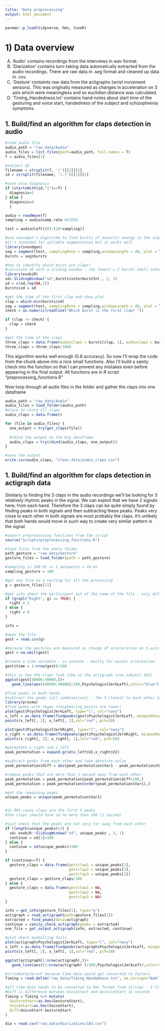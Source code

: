```yaml
---
title: "Data preprocessing"
output: html_document
---
```


```r
pacman::p_load(tidyverse, hms, tuneR)
```

# 1) Data overview
  A) 'Audio' contains recordings from the interviews in wav format.
  B) 'Diarization' contains turn-taking data automatically extracted from the audio recordings. There are raw data in .seg format and cleaned up data in .csv.
  C) 'Gesture' containts raw data from the actigraphs (wrist movement sensors). This was originally measured as changes in acceleration on 3 axis which were meaningless and so euclidian distance was calculated.
  D) 'Timing_Handedness.txt' contains hand-notes about start time of the gesturing and voice start, handedness of the subject and schizophrenia symptoms.

## 1. Build/find an algorithm for claps detection in audio
```r
#read audio file
audio_path = "raw_data/Audio"
audio_files = list.files(path=audio_path, full.names = T) 
f = audio_files[1]

#subject ID
filename = strsplit(f, '/')[[1]][3]
id = strsplit(filename, '[.]')[[1]][1]

#save also diagnosis
if (startsWith(id,"1")==T) {
  diagnosis=1
} else {
  diagnosis=0
  }

audio = readWave(f)
sampling = audio@samp.rate #22050

test = audio@left[(0):(10*sampling)]

#use soundgen's algorithm to find bursts of acoustic energy in the signal
#it's intended for syllable segmentation but it works well
library(soundgen)
seg = segment(test, samplingRate = sampling,windowLength = 40, plot = T )
bursts = seg$bursts

#how to identify which burst are claps?
#calculate SD with a sliding window - the lowest = 2 bursts small interburst interval
library(evobiR)
sd= SlidingWindow("sd",bursts$interburstInt , 2, 1)
sd = c(sd,rep(NA,2))
bursts$sd = sd

#get the time of the first clap and show plot
clap = which.min(bursts$sd)
seg = segment(test, samplingRate = sampling,windowLength = 40, plot = T )
check = as.numeric(readline("Which burst is the first clap? "))

if (clap != check) {
  clap = check
}

#get the time of the claps
three_claps = data.frame(audioclap1 = bursts[clap, 1], audioclap2 = bursts[clap+1, 1], audioclap3 = bursts[clap+2, 1])
three_claps = three_claps/1000
```

This algorithm works well enough (0.8 accuracy). So now I'll wrap the code from the chunk above into a nice small functions. Also I'll build a sanity check into the function so that I can prevent any mistakes even before appearing in the final output. All functions are in R script "preprocessing_functions.R"

Now loop through all audio files in the folder and gather the claps into one dataframe
```r
audio_path = "raw_data/Audio"
audio_files = load_folder(audio_path)
#place to store all claps
audio_claps = data.frame()

for (file in audio_files) {
  one_output = try(get_claps(file))
  
  #rbind the output to the big dataframe
  audio_claps = try(rbind(audio_claps, one_output))
}

#save the output
write.csv(audio_claps, "clean_data/audio_claps.csv")
```


## 1. Build/find an algorithm for claps detection in actigraph data
Similarly to finding the 3 claps in the audio recordings we'll be looking for 3 relatively rhytmic peaks in the signal.
We can exploit that we have 2 signals here; from each hand. Therefore the 3 claps can be quite simply found by finding peaks in both signals and then subtracting these peaks. Peaks very close to each other in both signals are most probably the claps. It's unlikely that both hands would move in such way to create very similar pattern in the signal.
```r
#import preprocessing functions from the script
source("Scripts/preprocessing_functions.R")

#load files from the whole folder
path_gesture = "raw_data/Gesture"
gesture_files = load_folder(path = path_gesture)

#sampling is 100 Hz => 1 datapoint = 10 ms
sampling_gesture = 100

#get one file as a testing for all the processing
g = gesture_files[11]

#get info about the participant out of the name of the file - only difference from audio file is that gesture includes also hand dominance - so the get_info function is updated with this bit
if (grepl("Right", g) == TRUE) {
  right = 1
} else {
  right = 0
}

info = 

#open the file
gest = read.csv(g)

#because the gestures are measured as change of accelaration on 3-axis the first row contains always NAs => remove those
gest = na.omit(gest)

#create a time variable - in seconds - mostly for easier orientation
gest$time = 1:nrow(gest)/100

#this is how the claps look like in the actigraph (use subject 101)
ggplot(gest[48000:49000,])+
   geom_line(aes((48000:49000)/100,PsychologistJerkLeft),color="blue")

#find peaks in both hands
#subtract the peaks (all combinations) - the 3 closest to each other in time are the claps
library(pracma)
#find peaks with regex (neighboring points are lower)
plot(gest$PsychologistJerkLeft, type="l", col="navy")
x_left = as.data.frame(findpeaks(gest$PsychologistJerkLeft, minpeakheight = 2, npeaks = 100, minpeakdistance = 20))
points(x_left[, 2], x_left[, 1],col="red", pch=20)

plot(gest$PsychologistJerkRight, type="l", col="navy")
x_right = as.data.frame(findpeaks(gest$PsychologistJerkRight, minpeakheight = 2, npeaks = 100, minpeakdistance = 20))
points(x_right[, 2], x_right[, 1],col="red", pch=20)

#permutate x_right and x_left
peak_permutation = expand.grid(x_left$V2,x_right$V2)

#subtract peaks from each other and take absolute value
peak_permutation$diff = abs(peak_permutation$Var1 - peak_permutation$Var2)

#remove peaks that are more than 1 second away from each other
peak_permutation = peak_permutation[peak_permutation$diff<100,]
peak_permutation = peak_permutation[order(peak_permutation$Var1),]

#get the remaining peaks
unique_peaks = unique(peak_permutation$Var1)


#in 99% cases claps are the first 3 peaks
#the claps should have sd no more than 100 (1 second)

#just check that the peaks are not very far away from each other
if (length(unique_peaks)>3) {
  sd= evobiR::SlidingWindow("sd", unique_peaks , 3, 1)
  continue = sd[1]<100
} else {
  continue = sd(unique_peaks)<100
}

if (continue==T) {
  gesture_claps = data.frame(gestclap1 = unique_peaks[1], 
                             gestclap2 = unique_peaks[2], 
                             gestclap3 = unique_peaks[3])
  gesture_claps = gesture_claps/100
} else {
  gesture_claps = data.frame(gestclap1 = NA, 
                             gestclap2 = NA, 
                             gestclap3 = NA)
}
```

```r
info = get_info(gesture_files[1], type="g")
actigraph = read_actigraph(path=gesture_files[1])
extracted = find_peaks(data=actigraph)
continue = sanity_check_actigraph(peaks = extracted)
one_file = get_output_actigraph(info, extracted, continue)

#plot where eyeballing fails
plot(actigraph$PsychologistJerkLeft, type="l", col="navy")
x_left = as.data.frame(findpeaks(actigraph$PsychologistJerkLeft, minpeakheight = 2, npeaks = 100, minpeakdistance = 20))
points(x_left[, 2], x_left[, 1],col="red", pch=20)

ggplot(actigraph[1:nrow(actigraph),])+
   geom_line(aes((1:nrow(actigraph) )/100,PsychologistJerkLeft),color="blue")
```

```r
#strinAsFactors=F because time-data would get converted to factors
Timing = read.delim("raw_data/Timing_Handedness.txt", na.strings="NaN", stringsAsFactors=F)

#all time-data needs to be converted to hms format from strings - I'll need to calculate with them
#Diff is difference between VoiceStart and GestureStart in seconds
Timing = Timing %>% mutate(
  GestureStart=as.hms(GestureStart),
  VoiceStart=as.hms(VoiceStart),
  Diff=VoiceStart-GestureStart
)

dia = read.csv("raw_data/Diarization/103.csv")
```
  
  
